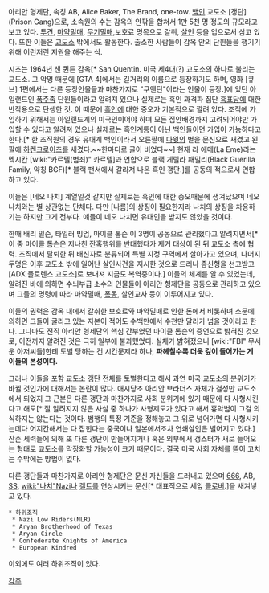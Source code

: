 아리안 형제단, 속칭 AB, Alice Baker, The Brand, one-tow.
[[백인]] 교도소 [갱단](Prison Gang)으로, 소속원의 수는 감옥의 안팎을 합쳐서 1만 5천 명 정도의 규모라고 보고 있다. [[투견]], [[마약]]밀매, [[무기]]밀매,보호료 명목으로 갈취, [[살인]] 등을 업으로서 삼고 있다. 또한 이들은 [[교도소]] 밖에서도 활동한다. 출소한 사람들이 감옥 안의 단원들을 챙기기 위해 이런저런 지원을 해주는 식.
 
시초는 1964년 샌 퀸튼 감옥[* San Quentin. 미국 제4대(?) 교도소의 하나로 불리는 교도소. 그 악명 때문에 [GTA 4]에서는 길거리의 이름으로 등장하기도 하며, 영화 [큐브] 1편에서는 다른 등장인물들과 마찬가지로 "쿠엔틴"이라는 인물이 등장.]에 있던 아일랜드인 [[폭주족]] 단원들이라고 알려져 있으나 실제로는 흑인 과격파 집단 [[흑표당]]에 대한 반작용으로 탄생한 것. 이 때문에 [[흑인]]에 대한 증오가 기본적으로 깔려 있다. 조직에 가입하기 위해서는 아일랜드계의 미국인이어야 하며 모든 집안배경까지 고려되어야만 가입할 수 있다고 알려져 있으나 실제로는 흑인계통이 아닌 백인들이면 가입이 가능하다고 한다.[* 한 조직원의 경우 유대계 백인이라서 오른팔에 [[다윗]]의 별을 문신으로 새겼고 왼팔에 [[하켄크로이츠]]를 새겼다.~~한마디로 골이 비었다~~] 현재 라 에메(La Eme)라는 멕시칸 [wiki:"카르텔(범죄)" 카르텔]과 연합으로 블랙 게릴라 패밀리(Black Guerilla Family, 약칭 BGF)[* 블랙 팬서에서 갈라져 나온 흑인 갱단.]를 공동의 적으로서 연합하고 있다.

이들은 [네오 나치] 계열일것 같지만 실제로는 흑인에 대한 증오때문에 생겨났으며 네오나치와는 별 상관없는 단체다. 다만 [나름]의 상징이 필요한지라 나치의 상징을 차용하기는 하지만 그게 전부다. 얘들이 네오 나치면 유대인을 받지도 않았을 것이다. 

한때 배리 밀슨, 타일러 빙엄, 마이클 톰슨 이 3명이 공동으로 관리했다고 알려지면서[* 이 중 마이클 톰슨은 지나친 잔혹행위를 반대했다가 제거 대상이 된 뒤 교도소 측에 협력. 조직에서 탈퇴한 뒤 배신자로 분류되어 특별 지정 구역에서 살아가고 있으며, 나머지 두명은 이후 교도소 밖에 일어난 살인사건을 지시한 것으로 드러나 종신형을 선고받고 [ADX 플로렌스 교도소]로 보내져 지금도 복역중이다.] 이들의 체계를 알 수 있었는데, 알려진 바에 의하면 수뇌부급 소수의 인물들이 아리안 형제단을 공동으로 관리하고 있으며 그들의 명령에 따라 마약밀매, [[폭동]], 살인교사 등이 이루어지고 있다.

이들의 권력은 감옥 내에서 갈취한 보호료와 마약밀매로 인한 돈에서 비롯하며 소문에 의하면 그들이 굴리고 있는 자본이 적어도 수백만에서 수천만 달러가 넘을 것이라고 한다. 그나마도 전직 아리안 형제단의 핵심 간부였던 마이클 톰슨의 증언으로 밝혀진 것으로, 이전까지 알려진 것은 극히 일부에 불과했었다. 실체가 밝혀졌으니 [wiki:"FBI" 무서운 아저씨들]한테 토벌 당하는 건 시간문제라 하나, '''파헤칠수록 더욱 깊이 들어가는 게 이들의 본성이다.'''

그러나 이들을 포함 교도소 갱단 전체를 토벌한다고 해서 과연 미국 교도소의 분위기가 바뀔 것인가에 대해서는 논란이 많다. 애시당초 아리안 브라더스 자체가 결성만 교도소에서 되었지 그 근본은 다른 갱단과 마찬가지로 사회 분위기에 있기 때문에 다 사형시킨다고 해도[* 잘 알려지지 않은 사실 중 하나가 사형제도가 있다고 해서 흉악범이 그걸 의식하지는 않는다는 것이다. 범행의 특정 기준을 정해놓고 그 위로 넘어가면 다 사형시키는데다 어지간해서는 다 잡힌다는 중국이나 일본에서조차 연쇄살인은 벌어지고 있다.] 잔존 세력들에 의해 또 다른 갱단이 만들어지거나 혹은 외부에서 갱스터가 새로 들어오는 형태로 교도소를 막장화할 가능성이 크기 때문이다. 결국 미국 사회 자체를 뜯어 고치는 수밖에는 방법이 없다. 

다른 갱단들과 마찬가지로 아리안 형제단은 문신 자신들을 드러내고 있으며 [[666]], AB, [[SS]], [[wiki:"나치"Nazi]]나 [[켈트]]를 연상시키는 문신[* 대표적으로 세잎 [[클로버]].]을 새겨넣고 있다.

 * 하위조직 
  * Nazi Low Riders(NLR) 
  * Aryan Brotherhood of Texas
  * Aryan Circle 
  * Confederate Knights of America
  * European Kindred

이외에도 여러 하위조직이 있다.

[[각주]]
